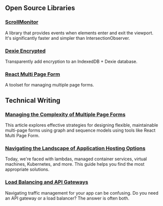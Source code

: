<div className="open-source">

## Open Source Libraries

### [ScrollMonitor](https://github.com/stutrek/scrollmonitor)

A library that provides events when elements enter and exit the viewport. It's significantly faster and simpler than IntersectionObserver.

### [Dexie Encrypted](https://github.com/dfahlander/dexie-encrypted)

Transparently add encryption to an IndexedDB + Dexie database.

### [React Multi Page Form](https://stutrek.github.io/react-multi-page-form/)

A toolset for managing multiple page forms.

</div>

<div className="technical-writing">

## Technical Writing

### [Managing the Complexity of Multiple Page Forms](https://www.eraser.io/decision-node/managing-multi-page-forms)

This article explores effective strategies for designing flexible, maintainable multi-page forms using graph and sequence models using tools like React Multi Page Form.

### [Navigating the Landscape of Application Hosting Options](https://www.eraser.io/decision-node/navigating-the-complex-landscape-of-application-hosting-options-a-guide-for-decision-makers)

Today, we're faced with lambdas, managed container services, virtual machines, Kubernetes, and more. This guide helps you find the most appropriate solutions.

### [Load Balancing and API Gateways](https://www.eraser.io/decision-node/load-balancing-and-api-gateways)

Navigating traffic management for your app can be confusing. Do you need an API gateway or a load balancer? The answer is often both.

</div>
